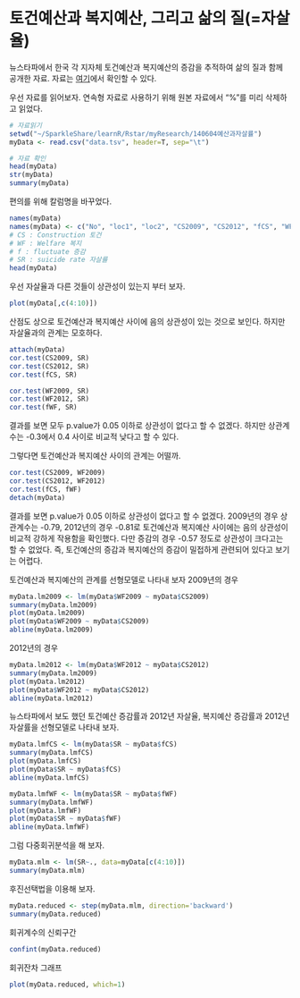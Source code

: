 토건예산과 복지예산, 그리고 삶의 질(=자살율)
=======================================================

뉴스타파에서 한국 각 지자체 토건예산과 복지예산의 증감을 추적하여 삶의 질과 함께 공개한 자료. 
자료는 [여기](http://newstapa.com/news/201411935)에서 확인할 수 있다. 

우선 자료를 읽어보자. 연속형 자료로 사용하기 위해 원본 자료에서 "%"를 미리 삭제하고 읽었다. 

```r
# 자료읽기
setwd("~/SparkleShare/learnR/Rstar/myResearch/140604예산과자살률")
myData <- read.csv("data.tsv", header=T, sep="\t")

# 자료 확인
head(myData)
str(myData)
summary(myData)
```

편의를 위해 칼럼명을 바꾸었다. 
```r
names(myData)
names(myData) <- c("No", "loc1", "loc2", "CS2009", "CS2012", "fCS", "WF2009", "WF2012", "fWF", "SR")
# CS : Construction 토건
# WF : Welfare 복지
# f : fluctuate 증감
# SR : suicide rate 자살률
head(myData)
```

우선 자살율과 다른 것들이 상관성이 있는지 부터 보자.
```r
plot(myData[,c(4:10)])
```

산점도 상으로 토건예산과 복지예산 사이에 음의 상관성이 있는 것으로 보인다. 하지만 자살율과의 관계는 모호하다. 

```r
attach(myData)
cor.test(CS2009, SR)
cor.test(CS2012, SR)
cor.test(fCS, SR)

cor.test(WF2009, SR)
cor.test(WF2012, SR)
cor.test(fWF, SR)
```

결과를 보면 모두 p.value가 0.05 이하로 상관성이 없다고 할 수 없겠다. 하지만 상관계수는 -0.3에서 0.4 사이로 비교적 낮다고 할 수 있다. 

그렇다면 토건예산과 복지예산 사이의 관계는 어떨까.

```r
cor.test(CS2009, WF2009)
cor.test(CS2012, WF2012)
cor.test(fCS, fWF)
detach(myData)
```

결과를 보면 p.value가 0.05 이하로 상관성이 없다고 할 수 없겠다. 2009년의 경우 상관계수는 -0.79, 2012년의 경우 -0.81로 토건예산과 복지예산 사이에는 음의 상관성이 비교적 강하게 작용함을 확인했다. 다만 증감의 경우 -0.57 정도로 상관성이 크다고는 할 수 없었다. 즉, 토건예산의 증감과 복지예산의 증감이 밀접하게 관련되어 있다고 보기는 어렵다. 

토건예산과 복지예산의 관계를 선형모델로 나타내 보자
2009년의 경우
```r
myData.lm2009 <- lm(myData$WF2009 ~ myData$CS2009)
summary(myData.lm2009)
plot(myData.lm2009)
plot(myData$WF2009 ~ myData$CS2009)
abline(myData.lm2009)
```

2012년의 경우
```r
myData.lm2012 <- lm(myData$WF2012 ~ myData$CS2012)
summary(myData.lm2009)
plot(myData.lm2012)
plot(myData$WF2012 ~ myData$CS2012)
abline(myData.lm2012)
```

뉴스타파에서 보도 했던 토건예산 증감률과 2012년 자살율, 복지예산 증감률과 2012년 자살률을 선형모델로 나타내 보자.
```r
myData.lmfCS <- lm(myData$SR ~ myData$fCS)
summary(myData.lmfCS)
plot(myData.lmfCS)
plot(myData$SR ~ myData$fCS)
abline(myData.lmfCS)
```

```r
myData.lmfWF <- lm(myData$SR ~ myData$fWF)
summary(myData.lmfWF)
plot(myData.lmfWF)
plot(myData$SR ~ myData$fWF)
abline(myData.lmfWF)
```


그럼 다중회귀분석을 해 보자.
```r
myData.mlm <- lm(SR~., data=myData[c(4:10)])
summary(myData.mlm)
```

후진선택법을 이용해 보자.
```r
myData.reduced <- step(myData.mlm, direction='backward')
summary(myData.reduced)
```

회귀계수의 신뢰구간
```r
confint(myData.reduced)
```

회귀잔차 그래프
```r
plot(myData.reduced, which=1)
```
